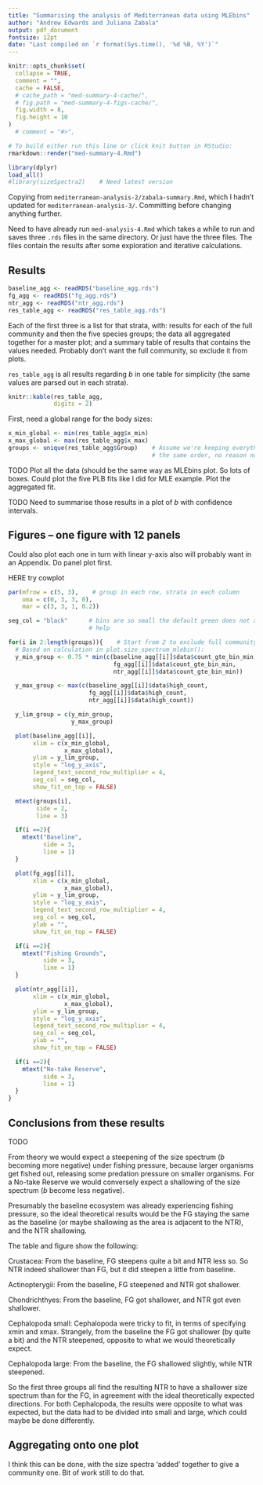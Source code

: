 ```yaml
---
title: "Summarising the analysis of Mediterranean data using MLEbins"
author: "Andrew Edwards and Juliana Zabala"
output: pdf_document
fontsize: 12pt
date: "Last compiled on `r format(Sys.time(), '%d %B, %Y')`"
---
```


```r
knitr::opts_chunk$set(
  collapse = TRUE,
  comment = "",
  cache = FALSE,
  # cache_path = "med-summary-4-cache/",
  # fig.path = "med-summary-4-figs-cache/",
  fig.width = 8,
  fig.height = 10
)
  # comment = "#>",
```

```r
# To build either run this line or click knit button in RStudio:
rmarkdown::render("med-summary-4.Rmd")
```

```r
library(dplyr)
load_all()
#library(sizeSpectra2)    # Need latest version
```

Copying from `mediterranean-analysis-2/zabala-summary.Rmd`, which I hadn't
updated for `mediterranean-analysis-3/`. Committing before changing anything
further.

Need to have already run `med-analysis-4.Rmd` which takes a while to run
and saves three `.rds`
files in the same directory. Or just have the three files. The files contain the
results after some exploration and iterative calculations.

## Results

```r
baseline_agg <- readRDS("baseline_agg.rds")
fg_agg <- readRDS("fg_agg.rds")
ntr_agg <- readRDS("ntr_agg.rds")
res_table_agg <- readRDS("res_table_agg.rds")
```

Each of the first three is a list for that strata, with: results for each of the
full community and then the five species groups; the
data all aggregated together for a master plot; and a summary table of results
that contains the values needed. Probably don't want the full community, so
exclude it from plots.

`res_table_agg` is all results regarding $b$ in
one table for simplicity (the same values are parsed out in each strata).

\clearpage

```r
knitr::kable(res_table_agg,
             digits = 2)
```

First, need a global range for the body sizes:
```r
x_min_global <- min(res_table_agg$x_min)
x_max_global <- max(res_table_agg$x_max)
groups <- unique(res_table_agg$Group)    # Assume we're keeping everything in
                                         # the same order, no reason not to
```


TODO Plot all the data (should be the same way as MLEbins plot. So lots of boxes.
 Could plot the five PLB fits like I did for MLE example.
 Plot the aggregated fit.

TODO Need to summarise those results in a plot of $b$ with confidence
intervals.

## Figures -- one figure with 12 panels

Could also plot each one in turn with linear y-axis also will probably want in
an Appendix. Do panel plot first.

HERE try cowplot

```r
par(mfrow = c(5, 3),    # group in each row, strata in each column
    oma = c(0, 3, 3, 0),
    mar = c(3, 3, 1, 0.2))

seg_col = "black"      # bins are so small the default green does not really
                       # help

for(i in 2:length(groups)){    # Start from 2 to exclude full community
  # Based on calculation in plot.size_spectrum_mlebin():
  y_min_group <- 0.75 * min(c(baseline_agg[[i]]$data$count_gte_bin_min,
                              fg_agg[[i]]$data$count_gte_bin_min,
                              ntr_agg[[i]]$data$count_gte_bin_min))

  y_max_group <- max(c(baseline_agg[[i]]$data$high_count,
                       fg_agg[[i]]$data$high_count,
                       ntr_agg[[i]]$data$high_count))

  y_lim_group = c(y_min_group,
                  y_max_group)

  plot(baseline_agg[[i]],
       xlim = c(x_min_global,
                x_max_global),
       ylim = y_lim_group,
       style = "log_y_axis",
       legend_text_second_row_multiplier = 4,
       seg_col = seg_col,
       show_fit_on_top = FALSE)

  mtext(groups[i],
        side = 2,
        line = 3)

  if(i ==2){
    mtext("Baseline",
          side = 3,
          line = 1)
  }

  plot(fg_agg[[i]],
       xlim = c(x_min_global,
                x_max_global),
       ylim = y_lim_group,
       style = "log_y_axis",
       legend_text_second_row_multiplier = 4,
       seg_col = seg_col,
       ylab = "",
       show_fit_on_top = FALSE)

  if(i ==2){
    mtext("Fishing Grounds",
          side = 3,
          line = 1)
  }

  plot(ntr_agg[[i]],
       xlim = c(x_min_global,
                x_max_global),
       ylim = y_lim_group,
       style = "log_y_axis",
       legend_text_second_row_multiplier = 4,
       seg_col = seg_col,
       ylab = "",
       show_fit_on_top = FALSE)

  if(i ==2){
    mtext("No-take Reserve",
          side = 3,
          line = 1)
  }
}
```


## Conclusions from these results

TODO

From theory we would expect a steepening of the size spectrum ($b$ becoming more
negative) under fishing
pressure, because larger organisms get fished out, releasing some predation pressure on
smaller organisms. For a No-take Reserve we would conversely expect a shallowing
of the size spectrum ($b$ become less negative).

Presumably the baseline ecosystem was already experiencing fishing pressure, so
the ideal theoretical results would be the FG staying the same as the baseline
(or maybe shallowing as the area is adjacent to the NTR), and the NTR shallowing.

The table and figure show the following:

Crustacea: From the baseline, FG steepens quite a bit and NTR less so. So NTR
indeed shallower than FG, but it did steepen a little from baseline.

Actinopterygii: From the baseline, FG steepened and NTR got shallower.

Chondrichthyes: From the baseline, FG got shallower, and NTR got even
shallower.

Cephalopoda small: Cephalopoda were tricky to fit, in terms of specifying xmin
and xmax. Strangely, from the baseline the FG got shallower (by quite a bit) and the NTR
steepened, opposite to what we would theoretically expect.

Cephalopoda large: From the baseline, the FG shallowed slightly, while NTR
steepened.

So the first three groups all find the resulting NTR to have a shallower size
spectrum than for the FG, in agreement with the ideal theoretically expected
directions. For both Cephalopoda, the results were opposite to what was
expected, but the data had to be divided into small and large, which could maybe
be done differently.

## Aggregating onto one plot

I think this can be done, with the size spectra 'added' together to give a
community one. Bit of work still to do that.
